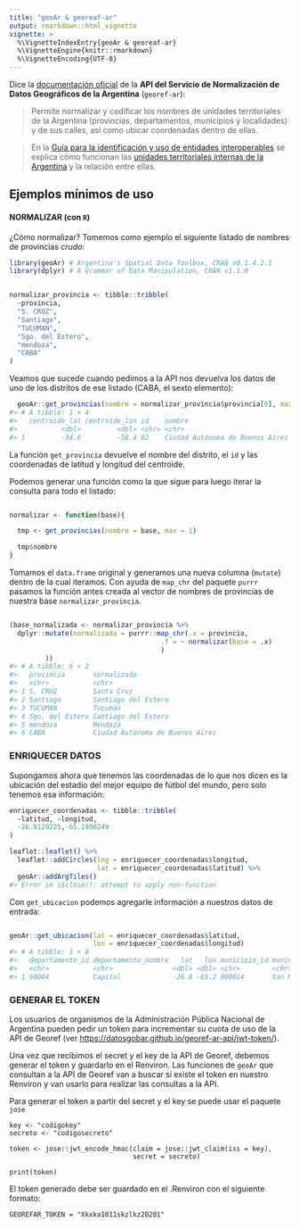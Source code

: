 ---
title: "geoAr & georeaf-ar"
output: rmarkdown::html_vignette
vignette: >
  %\VignetteIndexEntry{geoAr & georeaf-ar}
  %\VignetteEngine{knitr::rmarkdown}
  %\VignetteEncoding{UTF-8}
---




Dice la [documentación oficial](https://georef-ar-api.readthedocs.io/es/latest/) de la **API del Servicio de Normalización de Datos Geográficos de la Argentina** (`georef-ar`):

 > Permite normalizar y codificar los nombres de unidades territoriales de la Argentina (provincias, departamentos, municipios y localidades) y de sus calles, así como ubicar coordenadas dentro de ellas.

> En la [Guía para la identificación y uso de entidades interoperables](https://datosgobar.github.io/paquete-apertura-datos/guia-interoperables/) se explica cómo funcionan las [unidades territoriales internas de la Argentina](https://datosgobar.github.io/paquete-apertura-datos/guia-interoperables/#divisiones-o-unidades-territoriales-internas) y la relación entre ellas.

## Ejemplos mínimos de uso

#### NORMALIZAR (con `R`)

¿Cómo normalizar? Tomemos como ejemplo el siguiente listado de nombres de provincias _crudo_:


```r
library(geoAr) # Argentina's Spatial Data Toolbox, CRAN v0.1.4.2.1
library(dplyr) # A Grammar of Data Manipulation, CRAN v1.1.0
```



```r

normalizar_provincia <- tibble::tribble(
  ~provincia,
  "S. CRUZ",
  "Santiago",
  "TUCUMAN",
  "Sgo. del Estero",
  "mendoza",
  "CABA"
)
```


Veamos que sucede cuando pedimos a la API nos devuelva los datos de uno de los distritos de ese listado (CABA, el sexto elemento):


```r
  geoAr::get_provincias(nombre = normalizar_provincia$provincia[6], max = 1)
#> # A tibble: 1 × 4
#>   centroide_lat centroide_lon id    nombre                         
#>           <dbl>         <dbl> <chr> <chr>                          
#> 1         -34.6         -58.4 02    Ciudad Autónoma de Buenos Aires
```
La función `get_provincia` devuelve el nombre del distrito, el `id` y las coordenadas de latitud y longitud del centroide.

Podemos generar una función como la que sigue para luego iterar la consulta para todo el listado:



```r

normalizar <- function(base){

  tmp <- get_provincias(nombre = base, max = 1)

  tmp$nombre
}
```


Tomamos el `data.frame` original y generamos una nueva columna (`mutate`) dentro de la cual iteramos. Con ayuda de `map_chr` del paquete `purrr` pasamos la función antes creada al vector de nombres de provincias de nuestra base `normalizar_provincia`.


```r

(base_normalizada <- normalizar_provincia %>%
  dplyr::mutate(normalizada = purrr::map_chr(.x = provincia,
                                      .f = ~ normalizar(base = .x)
                                      )
         ))
#> # A tibble: 6 × 2
#>   provincia       normalizada                    
#>   <chr>           <chr>                          
#> 1 S. CRUZ         Santa Cruz                     
#> 2 Santiago        Santiago del Estero            
#> 3 TUCUMAN         Tucumán                        
#> 4 Sgo. del Estero Santiago del Estero            
#> 5 mendoza         Mendoza                        
#> 6 CABA            Ciudad Autónoma de Buenos Aires
```


### ENRIQUECER DATOS

Supongamos ahora que tenemos las coordenadas de lo que nos dicen es la ubicación del estadio del mejor equipo de fútbol del mundo, pero solo tenemos esa información:


```r
enriquecer_coordenadas <- tibble::tribble(
  ~latitud, ~longitud,
  -26.8129225,-65.1998249
)

leaflet::leaflet() %>%
  leaflet::addCircles(lng = enriquecer_coordenadas$longitud,
                      lat = enriquecer_coordenadas$latitud) %>%
  geoAr::addArgTiles()
#> Error in s$close(): attempt to apply non-function
```

Con `get_ubicacion` podemos agregarle información a nuestros datos de entrada:


```r

geoAr::get_ubicacion(lat = enriquecer_coordenadas$latitud,
                     lon = enriquecer_coordenadas$longitud)
#> # A tibble: 1 × 8
#>   departamento_id departamento_nombre   lat   lon municipio_id municipio_nombre     provincia_id provincia_nombre
#>   <chr>           <chr>               <dbl> <dbl> <chr>        <chr>                <chr>        <chr>           
#> 1 90084           Capital             -26.8 -65.2 900014       San Miguel de Tucum… 90           Tucumán
```


### GENERAR EL TOKEN

Los usuarios de organismos de la Administración Pública Nacional de Argentina pueden pedir un token para incrementar su cuota de uso de la API de Georef (ver <https://datosgobar.github.io/georef-ar-api/jwt-token/>).

Una vez que recibimos el secret y el key de la API de Georef, debemos generar el token y guardarlo en el Renviron. Las funciones de `geoAr` que consultan a la API de Georef van a buscar si existe el token en nuestro Renviron y van usarlo para realizar las consultas a la API.

Para generar el token a partir del secret y el key se puede usar el paquete `jose`

```
key <- "codigokey"
secreto <- "codigosecreto"

token <- jose::jwt_encode_hmac(claim = jose::jwt_claim(iss = key),
                               secret = secreto)

print(token)

```

El token generado debe ser guardado en el .Renviron con el siguiente formato:

```
GEOREFAR_TOKEN = "Xkxka1011skzlkz20201"

```
